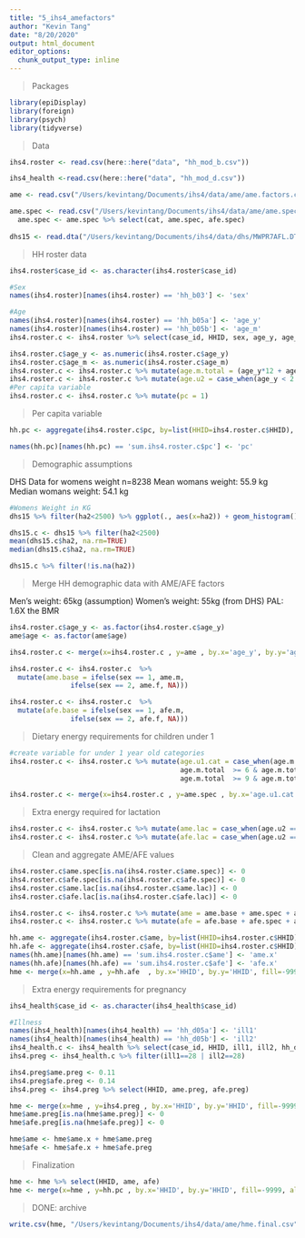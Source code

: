 ```yaml
---
title: "5_ihs4_amefactors"
author: "Kevin Tang"
date: "8/20/2020"
output: html_document
editor_options: 
  chunk_output_type: inline
---
```


> Packages

```r
library(epiDisplay)
library(foreign)
library(psych)
library(tidyverse)
```

>Data 

```r
ihs4.roster <- read.csv(here::here("data", "hh_mod_b.csv"))

ihs4_health <-read.csv(here::here("data", "hh_mod_d.csv"))

ame <- read.csv("/Users/kevintang/Documents/ihs4/data/ame/ame.factors.csv")

ame.spec <- read.csv("/Users/kevintang/Documents/ihs4/data/ame/ame.spec.csv")
  ame.spec <- ame.spec %>% select(cat, ame.spec, afe.spec)
  
dhs15 <- read.dta("/Users/kevintang/Documents/ihs4/data/dhs/MWPR7AFL.DTA")
```


> HH roster data

```r
ihs4.roster$case_id <- as.character(ihs4.roster$case_id)

#Sex
names(ihs4.roster)[names(ihs4.roster) == 'hh_b03'] <- 'sex'

#Age
names(ihs4.roster)[names(ihs4.roster) == 'hh_b05a'] <- 'age_y'
names(ihs4.roster)[names(ihs4.roster) == 'hh_b05b'] <- 'age_m'
ihs4.roster.c <- ihs4.roster %>% select(case_id, HHID, sex, age_y, age_m)

ihs4.roster.c$age_y <- as.numeric(ihs4.roster.c$age_y)
ihs4.roster.c$age_m <- as.numeric(ihs4.roster.c$age_m)
ihs4.roster.c <- ihs4.roster.c %>% mutate(age.m.total = (age_y*12 + age_m))
ihs4.roster.c <- ihs4.roster.c %>% mutate(age.u2 = case_when(age_y < 2 ~ "TRUE"))
#Per capita variable
ihs4.roster.c <- ihs4.roster.c %>% mutate(pc = 1)
```

> Per capita variable

```r
hh.pc <- aggregate(ihs4.roster.c$pc, by=list(HHID=ihs4.roster.c$HHID), FUN=sum)

names(hh.pc)[names(hh.pc) == 'sum.ihs4.roster.c$pc'] <- 'pc'
```


>Demographic assumptions

DHS Data for womens weight
n=8238
Mean womans weight: 55.9 kg
Median womans weight: 54.1 kg
```r
#Womens Weight in KG
dhs15 %>% filter(ha2<2500) %>% ggplot(., aes(x=ha2)) + geom_histogram() + theme_bw()

dhs15.c <- dhs15 %>% filter(ha2<2500) 
mean(dhs15.c$ha2, na.rm=TRUE)
median(dhs15.c$ha2, na.rm=TRUE)

dhs15.c %>% filter(!is.na(ha2))
```

>Merge HH demographic data with AME/AFE factors

Men's weight: 65kg (assumption)
Women's weight: 55kg (from DHS)
PAL: 1.6X the BMR
```r
ihs4.roster.c$age_y <- as.factor(ihs4.roster.c$age_y)
ame$age <- as.factor(ame$age)

ihs4.roster.c <- merge(x=ihs4.roster.c , y=ame , by.x='age_y', by.y='age', fill=-9999, all.x = TRUE) %>% arrange(case_id) %>% select(case_id, HHID, sex, age_y, age_m, age.m.total, age.u2, ame.m, ame.f, afe.m, afe.f)

ihs4.roster.c <- ihs4.roster.c  %>%
  mutate(ame.base = ifelse(sex == 1, ame.m,
               ifelse(sex == 2, ame.f, NA)))

ihs4.roster.c <- ihs4.roster.c  %>%
  mutate(afe.base = ifelse(sex == 1, afe.m,
               ifelse(sex == 2, afe.f, NA)))
```

> Dietary energy requirements for children under 1 

```r
#create variable for under 1 year old categories
ihs4.roster.c <- ihs4.roster.c %>% mutate(age.u1.cat = case_when(age.m.total  < 6 ~ "0-5 months",
                                          age.m.total  >= 6 & age.m.total  < 9 ~ "6-8 months",
                                          age.m.total  >= 9 & age.m.total  < 12 ~ "9-11 months"))

ihs4.roster.c <- merge(x=ihs4.roster.c , y=ame.spec , by.x='age.u1.cat', by.y='cat', fill=-9999, all.x = TRUE) %>% arrange(case_id)
```

> Extra energy required for lactation

```r
ihs4.roster.c <- ihs4.roster.c %>% mutate(ame.lac = case_when(age.u2 =="TRUE" ~ 0.19))
ihs4.roster.c <- ihs4.roster.c %>% mutate(afe.lac = case_when(age.u2 =="TRUE" ~ 0.24))
```

> Clean and aggregate AME/AFE values

```r
ihs4.roster.c$ame.spec[is.na(ihs4.roster.c$ame.spec)] <- 0
ihs4.roster.c$afe.spec[is.na(ihs4.roster.c$afe.spec)] <- 0
ihs4.roster.c$ame.lac[is.na(ihs4.roster.c$ame.lac)] <- 0
ihs4.roster.c$afe.lac[is.na(ihs4.roster.c$afe.lac)] <- 0

ihs4.roster.c <- ihs4.roster.c %>% mutate(ame = ame.base + ame.spec + ame.lac)
ihs4.roster.c <- ihs4.roster.c %>% mutate(afe = afe.base + afe.spec + afe.lac)

hh.ame <- aggregate(ihs4.roster.c$ame, by=list(HHID=ihs4.roster.c$HHID), FUN=sum)
hh.afe <- aggregate(ihs4.roster.c$afe, by=list(HHID=ihs4.roster.c$HHID), FUN=sum)
names(hh.ame)[names(hh.ame) == 'sum.ihs4.roster.c$ame'] <- 'ame.x'
names(hh.afe)[names(hh.afe) == 'sum.ihs4.roster.c$afe'] <- 'afe.x'
hme <- merge(x=hh.ame , y=hh.afe  , by.x='HHID', by.y='HHID', fill=-9999, all.x = TRUE)
```


>Extra energy requirements for pregnancy

```r
ihs4_health$case_id <- as.character(ihs4_health$case_id)

#Illness
names(ihs4_health)[names(ihs4_health) == 'hh_d05a'] <- 'ill1'
names(ihs4_health)[names(ihs4_health) == 'hh_d05b'] <- 'ill2'
ihs4_health.c <- ihs4_health %>% select(case_id, HHID, ill1, ill2, hh_d05_oth)
ihs4.preg <- ihs4_health.c %>% filter(ill1==28 | ill2==28)

ihs4.preg$ame.preg <- 0.11
ihs4.preg$afe.preg <- 0.14
ihs4.preg <- ihs4.preg %>% select(HHID, ame.preg, afe.preg)

hme <- merge(x=hme , y=ihs4.preg , by.x='HHID', by.y='HHID', fill=-9999, all.x = TRUE) 
hme$ame.preg[is.na(hme$ame.preg)] <- 0
hme$afe.preg[is.na(hme$afe.preg)] <- 0

hme$ame <- hme$ame.x + hme$ame.preg
hme$afe <- hme$afe.x + hme$afe.preg

```

>Finalization

```r
hme <- hme %>% select(HHID, ame, afe)
hme <- merge(x=hme , y=hh.pc , by.x='HHID', by.y='HHID', fill=-9999, all.x = TRUE)
```

> DONE: archive

```r
write.csv(hme, "/Users/kevintang/Documents/ihs4/data/ame/hme.final.csv")
```